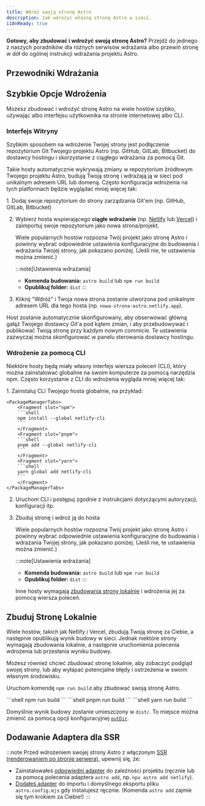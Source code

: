 ```yaml
---
title: Wdróż swoją stronę Astro
description: Jak wdrożyć własną stronę Astro w sieci.
i18nReady: true
---
```



**Gotowy, aby zbudować i wdrożyć swoją stronę Astro?** Przejdź do jednego z naszych poradników dla różnych serwisów wdrażania albo przewiń stronę w dół do ogólnej instrukcji wdrażania projektu Astro.

## Przewodniki Wdrażania

<DeployGuidesNav />

## Szybkie Opcje Wdrożenia

Możesz zbudować i wdrożyć stronę Astro na wiele hostów szybko, używając albo interfejsu użytkownika na stronie internetowej albo CLI.

### Interfejs Witryny

Szybkim sposobem na wdrożenie Twojej strony jest podłączenie repozytorium Git Twojego projektu Astro (np. GitHub, GitLab, Bitbucket) do dostawcy hostingu i skorzystanie z ciągłego wdrażania za pomocą Git.

Takie hosty automatycznie wykrywają zmiany w repozytorium źródłowym Twojego projektu Astro, budują Twoją stronę i wdrażają ją w sieci pod unikalnym adresem URL lub domeną. Często konfiguracja wdrożenia na tych platformach będzie wyglądać mniej więcej tak:

<Steps>
1. Dodaj swoje repozytorium do strony zarządzania Git'em (np. GitHub, GitLab, Bitbucket)

2. Wybierz hosta wspierającego **ciągłe wdrażanie** (np. [Netlify](/pl/guides/deploy/netlify/) lub [Vercel](/pl/guides/deploy/vercel/)) i zaimportuj swoje repozytorium jako nowa strona/projekt.

    Wiele popularnych hostów rozpozna Twój projekt jako stronę Astro i powinny wybrać odpowiednie ustawienia konfiguracyjne do budowania i wdrażania Twojej strony, jak pokazano poniżej. (Jeśli nie, te ustawienia można zmienić.)

    :::note[Ustawienia wdrażania]
    - **Komenda budowania:** `astro build` lub `npm run build`
    - **Opublikuj folder:** `dist`
    :::

3. Kliknij "Wdróż" i Twoja nowa strona zostanie utworzona pod unikalnym adresem URL dla tego hosta (np. `nowa-strona-astro.netlify.app`).
</Steps>

Host zostanie automatycznie skonfigurowany, aby obserwować główną gałąź Twojego dostawcy Git'a pod kątem zmian, i aby przebudowywać i publikować Twoją stronę przy każdym nowym commicie. Te ustawienia zazwyczaj można skonfigurować w panelu sterowania dostawcy hostingu.

### Wdrożenie za pomocą CLI

Niektóre hosty będą miały własny interfejs wiersza poleceń (CLI), który można zainstalować globalnie na swoim komputerze za pomocą narzędzia npm. Często korzystanie z CLI do wdrożenia wygląda mniej więcej tak:

<Steps>
1. Zainstaluj CLI Twojego hosta globalnie, na przykład:

    <PackageManagerTabs>
        <Fragment slot="npm">
        ```shell
        npm install --global netlify-cli
        ```
        </Fragment>
        <Fragment slot="pnpm">
        ```shell
        pnpm add --global netlify-cli
        ```
        </Fragment>
        <Fragment slot="yarn">
        ```shell
        yarn global add netlify-cli
        ```
        </Fragment>
    </PackageManagerTabs>

2. Uruchom CLI i postępuj zgodnie z instrukcjami dotyczącymi autoryzacji, konfiguracji itp.

3. Zbuduj stronę i wdroż ją do hosta

    Wiele popularnych hostów rozpozna Twój projekt jako stronę Astro i powinny wybrać odpowiednie ustawienia konfiguracyjne do budowania i wdrażania Twojej strony, jak pokazano poniżej. (Jeśli nie, te ustawienia można zmienić.)

    :::note[Ustawienia wdrażania]
    - **Komenda budowania:** `astro build` lub `npm run build`
    - **Opublikuj folder:** `dist`
    :::


    Inne hosty wymagają [zbudowania strony lokalnie](#zbuduj-stronę-lokalnie) i wdrożenia jej za pomocą wiersza poleceń.
</Steps>

## Zbuduj Stronę Lokalnie

Wiele hostów, takich jak Netlify i Vercel, zbudują Twoją stronę za Ciebie, a następnie opublikują wynik budowy w sieci. Jednak niektóre strony wymagają zbudowania lokalnie, a następnie uruchomienia polecenia wdrożenia lub przesłania wyniku budowy.

Możesz również chcieć zbudować stronę lokalnie, aby zobaczyć podgląd swojej strony, lub aby wyłapać potencjalne błędy i ostrzeżenia w swoim własnym środowisku.

Uruchom komendę `npm run build` aby zbudować swoją stronę Astro.

<PackageManagerTabs>
      <Fragment slot="npm">
      ```shell
      npm run build
      ```
      </Fragment>
      <Fragment slot="pnpm">
      ```shell
      pnpm run build
      ```
      </Fragment>
      <Fragment slot="yarn">
      ```shell
      yarn run build
      ```
      </Fragment>
  </PackageManagerTabs>

Domyślnie wynik budowy zostanie umieszczony w `dist/`. To miejsce można zmienić za pomocą opcji konfiguracyjnej [`outDir`](/pl/reference/configuration-reference/#outdir).

## Dodawanie Adaptera dla SSR

:::note
Przed wdrożeniem swojej strony Astro z włączonym [SSR (renderowaniem po stronie serwera)](/pl/guides/on-demand-rendering/), upewnij się, że:

- Zainstalowałeś [odpowiedni adapter](/pl/guides/on-demand-rendering/) do zależności projektu (ręcznie lub za pomocą polecenia adaptera `astro add`, np. `npx astro add netlify`).
- [Dodałeś adapter](/pl/reference/configuration-reference/#integrations) do importu i domyślnego eksportu pliku `astro.config.mjs` gdy instalujesz ręcznie. (Komenda `astro add` zajmie się tym krokiem za Ciebie!)
:::
